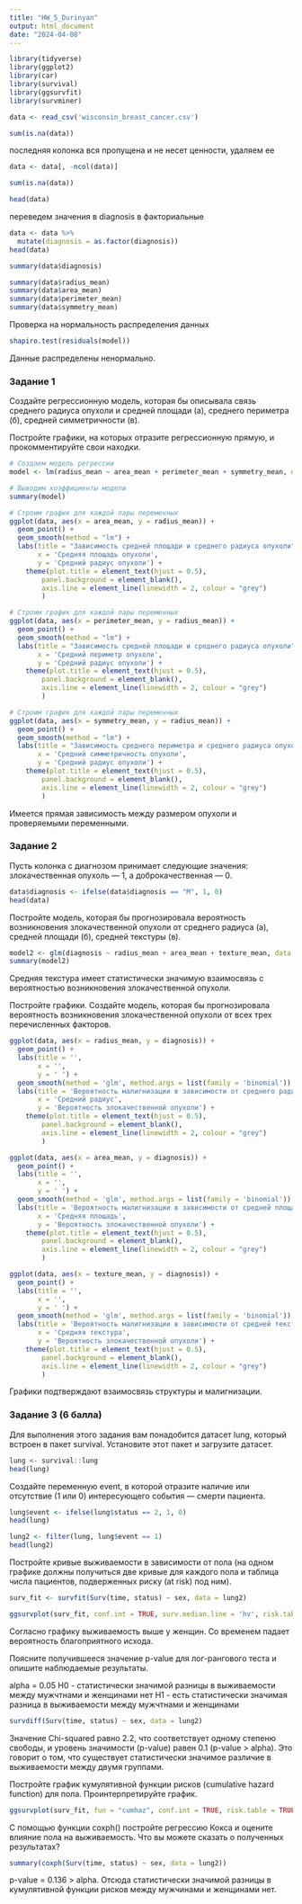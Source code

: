 ---
title: "HW_5_Durinyan"
output: html_document
date: "2024-04-08"
---

```{r}
library(tidyverse)
library(ggplot2)
library(car)
library(survival)
library(ggsurvfit)
library(survminer)
```

```{r}
data <- read_csv('wisconsin_breast_cancer.csv')
```

```{r}
sum(is.na(data))
```
последняя колонка вся пропущена и не несет ценности, удаляем ее
```{r}
data <- data[, -ncol(data)]
```

```{r}
sum(is.na(data))
```

```{r}
head(data)
```

переведем значения в diagnosis в факториальные

```{r}
data <- data %>% 
  mutate(diagnosis = as.factor(diagnosis))
head(data)
```

```{r}
summary(data$diagnosis)
```

```{r}
summary(data$radius_mean)
summary(data$area_mean)
summary(data$perimeter_mean)
summary(data$symmetry_mean)
```

Проверка на нормальность распределения данных 
```{r}
shapiro.test(residuals(model))
```
Данные распределены ненормально.


### Задание 1

Создайте регрессионную модель, которая бы описывала связь среднего радиуса опухоли и средней площади (а), среднего периметра (б), средней симметричности (в).

Постройте графики, на которых отразите регрессионную прямую, и прокомментируйте свои находки.

```{r}
# Создаем модель регрессии
model <- lm(radius_mean ~ area_mean + perimeter_mean + symmetry_mean, data = data)

# Выводим коэффициенты модели
summary(model)
```


```{r}
# Строим график для каждой пары переменных
ggplot(data, aes(x = area_mean, y = radius_mean)) +
  geom_point() +
  geom_smooth(method = "lm") +
  labs(title = "Зависимость средней площади и среднего радиуса опухоли",
       x = 'Средняя площадь опухоли',
       y = 'Средний радиус опухоли') + 
    theme(plot.title = element_text(hjust = 0.5), 
        panel.background = element_blank(), 
        axis.line = element_line(linewidth = 2, colour = "grey")
        )
```


```{r}
# Строим график для каждой пары переменных
ggplot(data, aes(x = perimeter_mean, y = radius_mean)) +
  geom_point() +
  geom_smooth(method = "lm") +
  labs(title = "Зависимость средней площади и среднего радиуса опухоли",
       x = 'Средний периметр опухоли',
       y = 'Средний радиус опухоли') + 
    theme(plot.title = element_text(hjust = 0.5), 
        panel.background = element_blank(), 
        axis.line = element_line(linewidth = 2, colour = "grey")
        )
```

```{r}
# Строим график для каждой пары переменных
ggplot(data, aes(x = symmetry_mean, y = radius_mean)) +
  geom_point() +
  geom_smooth(method = "lm") +
  labs(title = "Зависимость среднего периметра и среднего радиуса опухоли",
       x = 'Средний симметричность опухоли',
       y = 'Средний радиус опухоли') + 
    theme(plot.title = element_text(hjust = 0.5), 
        panel.background = element_blank(), 
        axis.line = element_line(linewidth = 2, colour = "grey")
        )
```

Имеется прямая зависимость между размером опухоли и проверяемыми переменными.


### Задание 2

Пусть колонка с диагнозом принимает следующие значения: злокачественная опухоль — 1, а доброкачественная — 0. 

```{r}
data$diagnosis <- ifelse(data$diagnosis == "M", 1, 0)
head(data)
```


Постройте модель, которая бы прогнозировала вероятность возникновения злокачественной опухоли от среднего радиуса (а), средней площади (б), средней текстуры (в).

```{r}
model2 <- glm(diagnosis ~ radius_mean + area_mean + texture_mean, data = data, family = 'binomial')
summary(model2)
```
Средняя текстура имеет статистически значимую взаимосвязь с вероятностью возникновения злокачественной опухоли.


Постройте графики. Создайте модель, которая бы прогнозировала вероятность возникновения злокачественной опухоли от всех трех перечисленных факторов.

```{r}
ggplot(data, aes(x = radius_mean, y = diagnosis)) +
  geom_point() +
  labs(title = '',
       x = '',
       y = ' ') + 
  geom_smooth(method = 'glm', method.args = list(family = 'binomial')) +
  labs(title = 'Вероятность малигнизации в зависимости от среднего радиуса',
       x = 'Средний радиус',
       y = 'Вероятность злокачественной опухоли') +
    theme(plot.title = element_text(hjust = 0.5), 
        panel.background = element_blank(), 
        axis.line = element_line(linewidth = 2, colour = "grey")
        )
```


```{r}
ggplot(data, aes(x = area_mean, y = diagnosis)) +
  geom_point() +
  labs(title = '',
       x = '',
       y = ' ') + 
  geom_smooth(method = 'glm', method.args = list(family = 'binomial')) +
  labs(title = 'Вероятность малигнизации в зависимости от средней площади',
       x = 'Средняя площадь',
       y = 'Вероятность злокачественной опухоли') +
    theme(plot.title = element_text(hjust = 0.5), 
        panel.background = element_blank(), 
        axis.line = element_line(linewidth = 2, colour = "grey")
        )
```


```{r}
ggplot(data, aes(x = texture_mean, y = diagnosis)) +
  geom_point() +
  labs(title = '',
       x = '',
       y = ' ') + 
  geom_smooth(method = 'glm', method.args = list(family = 'binomial')) +
  labs(title = 'Вероятность малигнизации в зависимости от средней текстуры',
       x = 'Средняя текстура',
       y = 'Вероятность злокачественной опухоли') +
    theme(plot.title = element_text(hjust = 0.5), 
        panel.background = element_blank(), 
        axis.line = element_line(linewidth = 2, colour = "grey")
        )
```

Графики подтверждают взаимосвязь структуры и малигнизации.



### Задание 3 (6 балла)
Для выполнения этого задания вам понадобится датасет lung, который встроен в пакет survival. Установите этот пакет и загрузите датасет.

```{r}
lung <- survival::lung
head(lung)
```

Создайте переменную event, в которой отразите наличие или отсутствие (1 или 0) интересующего события — смерти пациента.

```{r}
lung$event <- ifelse(lung$status == 2, 1, 0)
head(lung)
```

```{r}
lung2 <- filter(lung, lung$event == 1)
head(lung2)
```


Постройте кривые выживаемости в зависимости от пола (на одном графике должны получиться две кривые для каждого пола и таблица числа пациентов, подверженных риску (at risk) под ним). 

```{r}
surv_fit <- survfit(Surv(time, status) ~ sex, data = lung2)

ggsurvplot(surv_fit, conf.int = TRUE, surv.median.line = 'hv', risk.table = TRUE)
```
Согласно графику выживаемость выше у женщин. Со временем падает вероятность благоприятного исхода.


Поясните получившееся значение p-value для лог-рангового теста и опишите наблюдаемые результаты.


alpha = 0.05
H0 - статистически значимой разницы в выживаемости между мужчтнами и женщинами нет
H1 - есть статистически значимая разница в выживаемости между мужчтнами и женщинами
```{r}
survdiff(Surv(time, status) ~ sex, data = lung2)

```

Значение Chi-squared равно 2.2, что соответствует одному степеню свободы, и уровень значимости (p-value) равен 0.1 (p-value > alpha). Это говорит о том, что существует статистически значимое различие в выживаемости между двумя группами.



Постройте график кумулятивной функции рисков (cumulative hazard function) для пола. Проинтерпретируйте график.

```{r}
ggsurvplot(surv_fit, fun = "cumhaz", conf.int = TRUE, risk.table = TRUE)
```


С помощью функции coxph() постройте регрессию Кокса и оцените влияние пола на выживаемость. Что вы можете сказать о полученных результатах?

```{r}
summary(coxph(Surv(time, status) ~ sex, data = lung2))
```

p-value = 0.136 > alpha. Отсюда статистически значимой разницы в кумулятивной функции рисков между мужчинами и женщинами нет.













